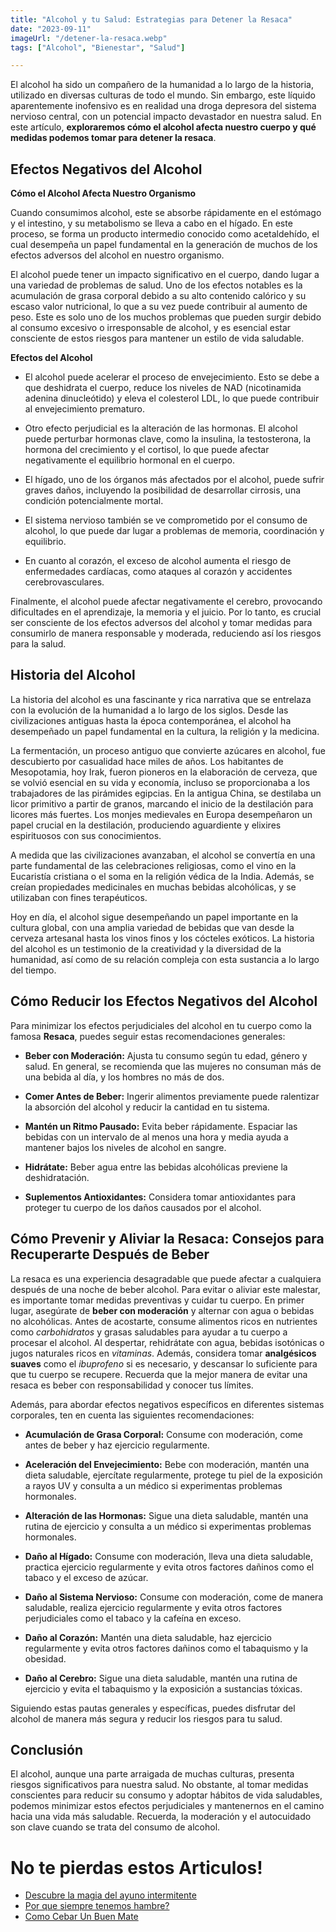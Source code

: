 ```yaml
---
title: "Alcohol y tu Salud: Estrategias para Detener la Resaca"
date: "2023-09-11"
imageUrl: "/detener-la-resaca.webp"
tags: ["Alcohol", "Bienestar", "Salud"]

---
```


<CustomImage
  src="https://raw.githubusercontent.com/sebiten/posts/main/images/detener-la-resaca.webp"
  alt="Alcohol y tu Salud: Estrategias para Detener la Resaca"
/>

El alcohol ha sido un compañero de la humanidad a lo largo de la historia, utilizado en diversas culturas de todo el mundo. Sin embargo, este líquido aparentemente inofensivo es en realidad una droga depresora del sistema nervioso central, con un potencial impacto devastador en nuestra salud. En este artículo, **exploraremos cómo el alcohol afecta nuestro cuerpo y qué medidas podemos tomar para detener la resaca**.

## Efectos Negativos del Alcohol

**Cómo el Alcohol Afecta Nuestro Organismo**

Cuando consumimos alcohol, este se absorbe rápidamente en el estómago y el intestino, y su metabolismo se lleva a cabo en el hígado. En este proceso, se forma un producto intermedio conocido como acetaldehído, el cual desempeña un papel fundamental en la generación de muchos de los efectos adversos del alcohol en nuestro organismo.

El alcohol puede tener un impacto significativo en el cuerpo, dando lugar a una variedad de problemas de salud. Uno de los efectos notables es la acumulación de grasa corporal debido a su alto contenido calórico y su escaso valor nutricional, lo que a su vez puede contribuir al aumento de peso. Este es solo uno de los muchos problemas que pueden surgir debido al consumo excesivo o irresponsable de alcohol, y es esencial estar consciente de estos riesgos para mantener un estilo de vida saludable.

**Efectos del Alcohol**

- El alcohol puede acelerar el proceso de envejecimiento. Esto se debe a que deshidrata el cuerpo, reduce los niveles de NAD (nicotinamida adenina dinucleótido) y eleva el colesterol LDL, lo que puede contribuir al envejecimiento prematuro.

- Otro efecto perjudicial es la alteración de las hormonas. El alcohol puede perturbar hormonas clave, como la insulina, la testosterona, la hormona del crecimiento y el cortisol, lo que puede afectar negativamente el equilibrio hormonal en el cuerpo.

- El hígado, uno de los órganos más afectados por el alcohol, puede sufrir graves daños, incluyendo la posibilidad de desarrollar cirrosis, una condición potencialmente mortal.

- El sistema nervioso también se ve comprometido por el consumo de alcohol, lo que puede dar lugar a problemas de memoria, coordinación y equilibrio.

- En cuanto al corazón, el exceso de alcohol aumenta el riesgo de enfermedades cardíacas, como ataques al corazón y accidentes cerebrovasculares.

Finalmente, el alcohol puede afectar negativamente el cerebro, provocando dificultades en el aprendizaje, la memoria y el juicio. Por lo tanto, es crucial ser consciente de los efectos adversos del alcohol y tomar medidas para consumirlo de manera responsable y moderada, reduciendo así los riesgos para la salud.

## Historia del Alcohol

La historia del alcohol es una fascinante y rica narrativa que se entrelaza con la evolución de la humanidad a lo largo de los siglos. Desde las civilizaciones antiguas hasta la época contemporánea, el alcohol ha desempeñado un papel fundamental en la cultura, la religión y la medicina.

La fermentación, un proceso antiguo que convierte azúcares en alcohol, fue descubierto por casualidad hace miles de años. Los habitantes de Mesopotamia, hoy Irak, fueron pioneros en la elaboración de cerveza, que se volvió esencial en su vida y economía, incluso se proporcionaba a los trabajadores de las pirámides egipcias. En la antigua China, se destilaba un licor primitivo a partir de granos, marcando el inicio de la destilación para licores más fuertes. Los monjes medievales en Europa desempeñaron un papel crucial en la destilación, produciendo aguardiente y elixires espirituosos con sus conocimientos.

A medida que las civilizaciones avanzaban, el alcohol se convertía en una parte fundamental de las celebraciones religiosas, como el vino en la Eucaristía cristiana o el soma en la religión védica de la India. Además, se creían propiedades medicinales en muchas bebidas alcohólicas, y se utilizaban con fines terapéuticos.

Hoy en día, el alcohol sigue desempeñando un papel importante en la cultura global, con una amplia variedad de bebidas que van desde la cerveza artesanal hasta los vinos finos y los cócteles exóticos. La historia del alcohol es un testimonio de la creatividad y la diversidad de la humanidad, así como de su relación compleja con esta sustancia a lo largo del tiempo.

## Cómo Reducir los Efectos Negativos del Alcohol

Para minimizar los efectos perjudiciales del alcohol en tu cuerpo como la famosa **Resaca**, puedes seguir estas recomendaciones generales:

- **Beber con Moderación:** Ajusta tu consumo según tu edad, género y salud. En general, se recomienda que las mujeres no consuman más de una bebida al día, y los hombres no más de dos.

- **Comer Antes de Beber:** Ingerir alimentos previamente puede ralentizar la absorción del alcohol y reducir la cantidad en tu sistema.

- **Mantén un Ritmo Pausado:** Evita beber rápidamente. Espaciar las bebidas con un intervalo de al menos una hora y media ayuda a mantener bajos los niveles de alcohol en sangre.

- **Hidrátate:** Beber agua entre las bebidas alcohólicas previene la deshidratación.

- **Suplementos Antioxidantes:** Considera tomar antioxidantes para proteger tu cuerpo de los daños causados por el alcohol.

## Cómo Prevenir y Aliviar la Resaca: Consejos para Recuperarte Después de Beber

La resaca es una experiencia desagradable que puede afectar a cualquiera después de una noche de beber alcohol. Para evitar o aliviar este malestar, es importante tomar medidas preventivas y cuidar tu cuerpo. En primer lugar, asegúrate de **beber con moderación** y alternar con agua o bebidas no alcohólicas. Antes de acostarte, consume alimentos ricos en nutrientes como _carbohidratos_ y grasas saludables para ayudar a tu cuerpo a procesar el alcohol. Al despertar, rehidrátate con agua, bebidas isotónicas o jugos naturales ricos en _vitaminas_. Además, considera tomar **analgésicos suaves** como el _ibuprofeno_ si es necesario, y descansar lo suficiente para que tu cuerpo se recupere. Recuerda que la mejor manera de evitar una resaca es beber con responsabilidad y conocer tus límites.

Además, para abordar efectos negativos específicos en diferentes sistemas corporales, ten en cuenta las siguientes recomendaciones:

- **Acumulación de Grasa Corporal:** Consume con moderación, come antes de beber y haz ejercicio regularmente.

- **Aceleración del Envejecimiento:** Bebe con moderación, mantén una dieta saludable, ejercítate regularmente, protege tu piel de la exposición a rayos UV y consulta a un médico si experimentas problemas hormonales.

- **Alteración de las Hormonas:** Sigue una dieta saludable, mantén una rutina de ejercicio y consulta a un médico si experimentas problemas hormonales.

- **Daño al Hígado:** Consume con moderación, lleva una dieta saludable, practica ejercicio regularmente y evita otros factores dañinos como el tabaco y el exceso de azúcar.

- **Daño al Sistema Nervioso:** Consume con moderación, come de manera saludable, realiza ejercicio regularmente y evita otros factores perjudiciales como el tabaco y la cafeína en exceso.

- **Daño al Corazón:** Mantén una dieta saludable, haz ejercicio regularmente y evita otros factores dañinos como el tabaquismo y la obesidad.

- **Daño al Cerebro:** Sigue una dieta saludable, mantén una rutina de ejercicio y evita el tabaquismo y la exposición a sustancias tóxicas.

Siguiendo estas pautas generales y específicas, puedes disfrutar del alcohol de manera más segura y reducir los riesgos para tu salud.

## Conclusión

El alcohol, aunque una parte arraigada de muchas culturas, presenta riesgos significativos para nuestra salud. No obstante, al tomar medidas conscientes para reducir su consumo y adoptar hábitos de vida saludables, podemos minimizar estos efectos perjudiciales y mantenernos en el camino hacia una vida más saludable. Recuerda, la moderación y el autocuidado son clave cuando se trata del consumo de alcohol.

# No te pierdas estos Articulos!

- [Descubre la magia del ayuno intermitente](https://abelardo.blog/posts/ayuno-intermitente)
- [Por que siempre tenemos hambre?](https://abelardo.blog/posts/por-que-siempre-tenemos-hambre) 
- [Como Cebar Un Buen Mate](https://abelardo.blog/posts/como-cebar-un-buen-mate) 